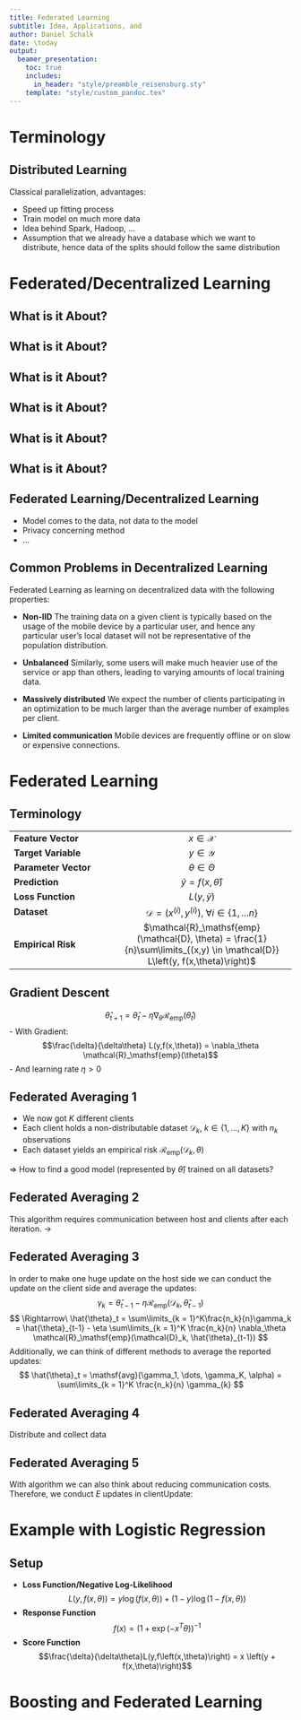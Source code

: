 ```yaml
---
title: Federated Learning
subtitle: Idea, Applications, and 
author: Daniel Schalk
date: \today
output:
  beamer_presentation:
    toc: true
    includes:
      in_header: "style/preamble_reisensburg.sty"
    template: "style/custom_pandoc.tex"
---
```


# Terminology

## Distributed Learning

Classical parallelization, advantages:

-   Speed up fitting process
-   Train model on much more data
-   Idea behind Spark, Hadoop, ...
-   Assumption that we already have a database which we want to distribute, hence data of the splits should follow the same distribution 

# Federated/Decentralized Learning

## What is it About?

\includegraphics[width=\textwidth,page=1]{images/federated_learning.pdf}

## What is it About?

\includegraphics[width=\textwidth,page=2]{images/federated_learning.pdf}
\addtocounter{framenumber}{-1}

## What is it About?

\includegraphics[width=\textwidth,page=3]{images/federated_learning.pdf}
\addtocounter{framenumber}{-1}

## What is it About?

\includegraphics[width=\textwidth,page=4]{images/federated_learning.pdf}
\addtocounter{framenumber}{-1}

## What is it About?

\includegraphics[width=\textwidth,page=5]{images/federated_learning.pdf}
\addtocounter{framenumber}{-1}

## What is it About?

\includegraphics[width=\textwidth,page=6]{images/federated_learning.pdf}
\addtocounter{framenumber}{-1}

## Federated Learning/Decentralized Learning

-   Model comes to the data, not data to the model
-   Privacy concerning method
-   ... 

## Common Problems in Decentralized Learning 

Federated Learning as learning on decentralized data with the following properties:

-   **Non-IID** The training data on a given client is typically based on the usage of the mobile device by a particular user, and hence any particular user’s local dataset will not be representative of the population distribution.

-   **Unbalanced** Similarly, some users will make much heavier use of the service or app than others, leading to varying amounts of local training data.

-   **Massively distributed** We expect the number of clients participating in an optimization to be much larger than the average number of examples per client.

-   **Limited communication** Mobile devices are frequently offline or on slow or expensive connections.


# Federated Learning

## Terminology

|                      |                                     |
|:-------------------- |:-----------------------------------:|
| **Feature Vector**   | $x \in \mathcal{X}$                 |
| **Target Variable**  | $y \in \mathcal{Y}$                 |
| **Parameter Vector** | $\theta \in \Theta$                 |
| **Prediction**       | $\hat{y} = f(x, \hat{\theta})$      |
| **Loss Function**    | $L\left(y, \hat{y}\right)$          |
| **Dataset**          | $\mathcal{D} = (x^{(i)}, y^{(i)}),\ \forall i \in \{1, \dots n\}$ |
| **Empirical Risk**   | $\mathcal{R}_\mathsf{emp}(\mathcal{D}, \theta) = \frac{1}{n}\sum\limits_{(x,y) \in \mathcal{D}} L\left(y, f(x,\theta)\right)$ |

## Gradient Descent

$$\hat{\theta}_{t+1} = \hat{\theta}_t - \eta\nabla_\theta \mathcal{R}_\mathsf{emp}(\hat{\theta}_t)$$
-   With Gradient: $$\frac{\delta}{\delta\theta} L(y,f(x,\theta)) = \nabla_\theta \mathcal{R}_\mathsf{emp}(\theta)$$
-   And learning rate $\eta > 0$

## Federated Averaging 1

-   We now got $K$ different clients
-   Each client holds a non-distributable dataset $\mathcal{D}_k$, $k \in \{1, \dots, K\}$ with $n_k$ observations
-   Each dataset yields an empirical risk $\mathcal{R}_\mathsf{emp}(\mathcal{D}_k, \theta)$

$\Rightarrow$ How to find a good model (represented by $\hat{\theta}$) trained on all datasets?

## Federated Averaging 2

\scriptsize

\begin{Shaded}
\begin{algorithm}[H]
  \SetAlgoLined
  \KwData{$\mathcal{D}_1, \dots, \mathcal{D}_K$}
  \KwResult{Parameter vector $\hat{\theta}$}
  \textbf{Initialization:} $\hat{\theta}_0$ e.g. randomly and set $t = 1$\;
  \While{Stop criteria is not reached}{
    Send $\hat{\theta}_{t-1}$ to all $K$ clients\;
    \For{$k = 1$ \KwTo $K$}{
      Calculate and report $\nabla_\theta \mathcal{R}_\mathsf{emp}(\mathcal{D}_k, \hat{\theta}_{t-1})$ to host\;
    }
    \tcc{Host conduct Federated Averaging step:}
    $\hat{\theta}_{t} = \hat{\theta}_{t-1} - \eta \sum\limits_{k = 1}^K \frac{n_k}{n} \nabla_\theta \mathcal{R}_\mathsf{emp}(\mathcal{D}_k, \hat{\theta}_{t-1})$\;
    Check if stop criteria is reached, e.g. $\|\hat{\theta}_t - \hat{\theta}_{t-1}\|_2 < \varepsilon$\;
    Increment $t \leftarrow t + 1$ \;
  }
\end{algorithm}
\end{Shaded}

\normalsize

This algorithm requires communication between host and clients after each iteration. $\rightarrow$ \alert{Very expensive!}

## Federated Averaging 3

In order to make one huge update on the host side we can conduct the update on the client side and average the updates:
$$
\gamma_k = \hat{\theta}_{t-1} - \eta \mathcal{R}_\mathsf{emp}(\mathcal{D}_k, \hat{\theta}_{t-1})
$$
$$
\Rightarrow\ \hat{\theta}_t = \sum\limits_{k = 1}^K\frac{n_k}{n}\gamma_k = \hat{\theta}_{t-1} - \eta \sum\limits_{k = 1}^K \frac{n_k}{n} \nabla_\theta \mathcal{R}_\mathsf{emp}(\mathcal{D}_k, \hat{\theta}_{t-1})
$$
Additionally, we can think of different methods to average the reported updates:
$$
\hat{\theta}_t = \mathsf{avg}(\gamma_1, \dots, \gamma_K, \alpha) = \sum\limits_{k = 1}^K \frac{n_k}{n} \gamma_{k}
$$

## Federated Averaging 4

\textbf{Host side:} Distribute and collect data

\scriptsize

\begin{Shaded}
\begin{algorithm}[H]
  \SetAlgoLined
  \KwData{$\mathcal{D}_1, \dots, \mathcal{D}_K$}
  \KwResult{Parameter vector $\hat{\theta}$}
  \textbf{Initialization:} $\hat{\theta}_0$ e.g. randomly and set $t = 1$\;
  \While{Stop criteria is not reached}{
    Send $\hat{\theta}_{t-1}$ to all $K$ clients\;
    \For{$k = 1$ \KwTo $K$}{
      $\gamma_k = \mathsf{clientUpdate}(k, \hat{\theta}_{t-1})$\;
      Report $\gamma_{k}$ to host\;
    }
    \tcc{Host conduct Federated Averaging step:}
    $\hat{\theta}_{t} = \mathsf{avg}(\gamma_1, \dots, \gamma_K, \alpha)$\;
    Check if stop criteria is reached, e.g. $\|\hat{\theta}_t - \hat{\theta}_{t-1}\|_2 < \varepsilon$\;
    Increment $t \leftarrow t + 1$ \;
  }
\caption{Federated Averaging Algorithm}\label{fedavg}
\end{algorithm}
\end{Shaded}

\normalsize

## Federated Averaging 5

With algorithm \ref{fedavg} we can also think about reducing communication costs. Therefore, we conduct $E$ updates in $\mathsf{clientUpdate}$:

\scriptsize
\begin{Shaded}
\begin{algorithm}[H]
  \SetAlgoLined
  \KwData{$\mathcal{D}_k$ and $\hat{\theta}_{t-1}$}
  \KwResult{$k$-th client update $\gamma_k$}
  \textbf{Initialization:} $\gamma_{k,0} = \hat{\theta}_{t-1}$\;
  \For{$i = 1$ \KwTo $E$}{
    $\gamma_{k,i} = \gamma_{k,i-1} - \eta\nabla_\theta \mathcal{R}_\mathsf{emp}(\mathcal{D}_k, \gamma_{k,i-1})$\;
  }
  Report $\gamma_k = \gamma_{k,E}$ to host\;  
\caption{Communication reduction in $\mathsf{clientUpdate}$}
\end{algorithm}
\end{Shaded}
\normalsize

<!-- -   Mention problems and how we can tackle them (more steps in one iteration ...) -->

<!-- # Challenges

## Communication Costs vs. Training Costs

## Evaluation of Federated Learning Systems -->

# Example with Logistic Regression

## Setup

- **Loss Function/Negative Log-Likelihood** $$L\left(y, f(x, \theta)\right) = y \log\left(f(x, \theta)\right) + (1 - y) \log\left(1 - f(x, \theta)\right)$$
- **Response Function** $$f(x) = \left(1 + \exp\left(-x^T\theta\right)\right)^{-1}$$
- **Score Function** $$\frac{\delta}{\delta\theta}L(y,f\left(x,\theta)\right) = x \left(y + f(x,\theta)\right)$$

## 

\includegraphics[width=\textwidth]{images/fed_logreg_iid.pdf}

# Boosting and Federated Learning

##